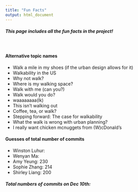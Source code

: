```yaml
---
title: "Fun Facts"
output: html_document
---
```


<style>
div.blue { background-color:aliceblue; border-radius: 5px; padding: 20px;}
</style>
<div class = "blue">

##### This page includes all the fun facts in the project!

</div>

<br>

#### Alternative topic names
* Walk a mile in my shoes (if the urban design allows for it)
* Walkability in the US
* Why not walk?
* Where is my walking space?
* Walk with me (can you?)
* Walk would you do?
* waaaaaaaa(lk)
* This isn’t walking out
* Coffee, tea, or walk?
* Stepping forward: The case for walkability
* What the walk is wrong with urban planning?
* I really want chicken mcnuggets from (W)cDonald’s 

#### Guesses of total number of commits
* Winston Luhur: 
* Wenyan Ma: 
* Amy Yeung: 230
* Sophie Zhang: 214
* Shirley Liang: 200
<br>

###### **Total numbers of commits on Dec 10th: **

